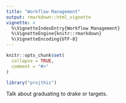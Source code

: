 ```yaml
---
title: "Workflow Management"
output: rmarkdown::html_vignette
vignette: >
  %\VignetteIndexEntry{Workflow Management}
  %\VignetteEngine{knitr::rmarkdown}
  %\VignetteEncoding{UTF-8}
---
```


```r
knitr::opts_chunk$set(
  collapse = TRUE,
  comment = "#>"
)
```

```r
library("projthis")
```

Talk about graduating to drake or targets.
